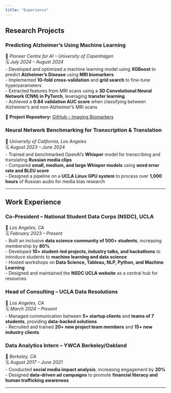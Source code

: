 ```yaml
---
title: "Experience"
---
```


## Research Projects  

### **Predicting Alzheimer’s Using Machine Learning**  
📍 *Pioneer Centre for AI – University of Copenhagen*  
🗓️ *July 2024 – August 2024*  
- Developed and optimized a machine learning model using **XGBoost** to predict **Alzheimer's Disease** using **MRI biomarkers**  
- Implemented **10-fold cross-validation** and **grid search** to fine-tune hyperparameters  
- Extracted features from MRI scans using a **3D Convolutional Neural Network (CNN) in PyTorch**, leveraging **transfer learning**  
- Achieved a **0.84 validation AUC score** when classifying between Alzheimer's and non-Alzheimer's MRI scans  

🔗 **Project Repository:** [GitHub – Imaging Biomarkers](https://github.com/millaenielsen/imaging-biomarkers)  

### **Neural Network Benchmarking for Transcription & Translation**  
📍 *University of California, Los Angeles*  
🗓️ *August 2023 – June 2024*  
- Trained and benchmarked OpenAI’s **Whisper** model for transcribing and translating **Russian media clips**  
- Compared **small, medium, and large Whisper models** using **word error rate and BLEU score**  
- Designed a pipeline on a **UCLA Linux GPU system** to process over **1,000 hours** of Russian audio for media bias research  

---

## Work Experience  

### **Co-President – National Student Data Corps (NSDC), UCLA**  
📍 *Los Angeles, CA*  
🗓️ *February 2023 – Present*  
- Built an inclusive **data science community of 500+ students**, increasing membership by **80%**  
- Developed **10+ student-led projects, industry talks, and hackathons** to introduce students to **machine learning and data science**  
- Hosted workshops on **Data Science, Tableau, NLP, Python, and Machine Learning**  
- Designed and maintained the **NSDC UCLA website** as a central hub for resources  

### **Head of Consulting – UCLA Data Resolutions**  
📍 *Los Angeles, CA*  
🗓️ *March 2024 – Present*  
- Managed communication between **5+ startup clients** and **teams of 7 students**, providing **data-backed solutions**  
- Recruited and trained **20+ new project team members** and **15+ new industry clients**  

### **Data Analytics Intern – YWCA Berkeley/Oakland**  
📍 *Berkeley, CA*  
🗓️ *August 2017 – June 2021*  
- Conducted **social media impact analysis**, increasing engagement by **20%**  
- Designed **data-driven ad campaigns** to promote **financial literacy and human trafficking awareness**  

---